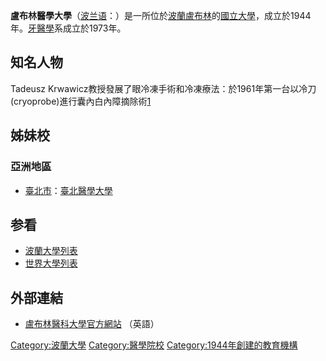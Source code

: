 {{大学
|名称=盧布林醫學大學
|原名=Uniwersytet Medyczny w Lublinie
|建校=1944年
|市=[[盧布林|盧布林]]
|国家=[[波蘭|波蘭]]
|图像=[[图像:Lublin_med_logo.png|盧布林醫學大學校徽]]
|类型=國立醫學大學
|省=[[卢布林省|卢布林省]]
|校园=市區
|教师=756人
|网站=http://www.am.lublin.pl/
}}

'''盧布林醫學大學'''（[[波兰语|波兰语]]：{{lang|pl|Uniwersytet Medyczny w Lublinie}}）是一所位於[[波蘭|波蘭]][[盧布林|盧布林]]的[[國立大學|國立大學]]，成立於1944年。[[牙醫學|牙醫學]]系成立於1973年。

==知名人物==
Tadeusz Krwawicz教授發展了眼冷凍手術和冷凍療法：於1961年第一台以冷刀(cryoprobe)進行囊內白內障摘除術[http://www.ncbi.nlm.nih.gov/pubmed/18655467] {{Wayback|url=http://www.ncbi.nlm.nih.gov/pubmed/18655467 |date=20190620160855 }}

== 姊妹校 ==
=== 亞洲地區 ===
* '''{{ROC}}'''[[臺北市|臺北市]]：[[臺北醫學大學|臺北醫學大學]]

==参看==
*[[波蘭大學列表|波蘭大學列表]]
*[[世界大學列表|世界大學列表]]

==外部連結==
*[http://www.umlub.pl/en/ 盧布林醫科大學官方網站] {{Wayback|url=http://www.umlub.pl/en/ |date=20150209233701 }}（英語）

{{Authority control}}
[[Category:波蘭大學|Category:波蘭大學]]
[[Category:醫學院校|Category:醫學院校]]
[[Category:1944年創建的教育機構|Category:1944年創建的教育機構]]